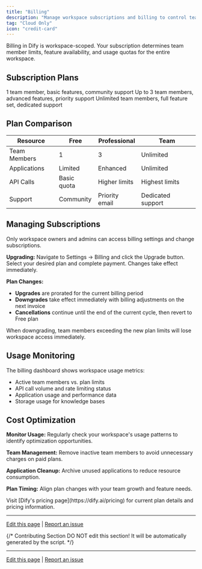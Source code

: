 ```yaml
---
title: "Billing"
description: "Manage workspace subscriptions and billing to control team size and feature access"
tag: "Cloud Only"
icon: "credit-card"
---
```


Billing in Dify is workspace-scoped. Your subscription determines team member limits, feature availability, and usage quotas for the entire workspace.

## Subscription Plans

<CardGroup cols={3}>
  <Card title="Free" icon="gift">
    1 team member, basic features, community support
  </Card>
  <Card title="Professional" icon="rocket">
    Up to 3 team members, advanced features, priority support
  </Card>
  <Card title="Team" icon="users">
    Unlimited team members, full feature set, dedicated support
  </Card>
</CardGroup>

## Plan Comparison

| Resource | Free | Professional | Team |
|----------|------|--------------|------|
| Team Members | 1 | 3 | Unlimited |
| Applications | Limited | Enhanced | Unlimited |
| API Calls | Basic quota | Higher limits | Highest limits |
| Support | Community | Priority email | Dedicated support |

## Managing Subscriptions

Only workspace owners and admins can access billing settings and change subscriptions.

**Upgrading:** Navigate to Settings → Billing and click the Upgrade button. Select your desired plan and complete payment. Changes take effect immediately.

**Plan Changes:** 
- **Upgrades** are prorated for the current billing period
- **Downgrades** take effect immediately with billing adjustments on the next invoice
- **Cancellations** continue until the end of the current cycle, then revert to Free plan

<Warning>
When downgrading, team members exceeding the new plan limits will lose workspace access immediately.
</Warning>

## Usage Monitoring

The billing dashboard shows workspace usage metrics:
- Active team members vs. plan limits
- API call volume and rate limiting status
- Application usage and performance data
- Storage usage for knowledge bases

## Cost Optimization

**Monitor Usage:** Regularly check your workspace's usage patterns to identify optimization opportunities.

**Team Management:** Remove inactive team members to avoid unnecessary charges on paid plans.

**Application Cleanup:** Archive unused applications to reduce resource consumption.

**Plan Timing:** Align plan changes with your team growth and feature needs.

<Info>
Visit [Dify's pricing page](https://dify.ai/pricing) for current plan details and pricing information.
</Info>

---

[Edit this page](https://github.com/langgenius/dify-docs/edit/main/en/guides/management/subscription-management.mdx) | [Report an issue](https://github.com/langgenius/dify-docs/issues/new?template=docs.yml)

{/*
Contributing Section
DO NOT edit this section!
It will be automatically generated by the script.
*/}

---

[Edit this page](https://github.com/langgenius/dify-docs/edit/main/en/documentation/pages/workspace/subscription-management.mdx) | [Report an issue](https://github.com/langgenius/dify-docs/issues/new?template=docs.yml)

